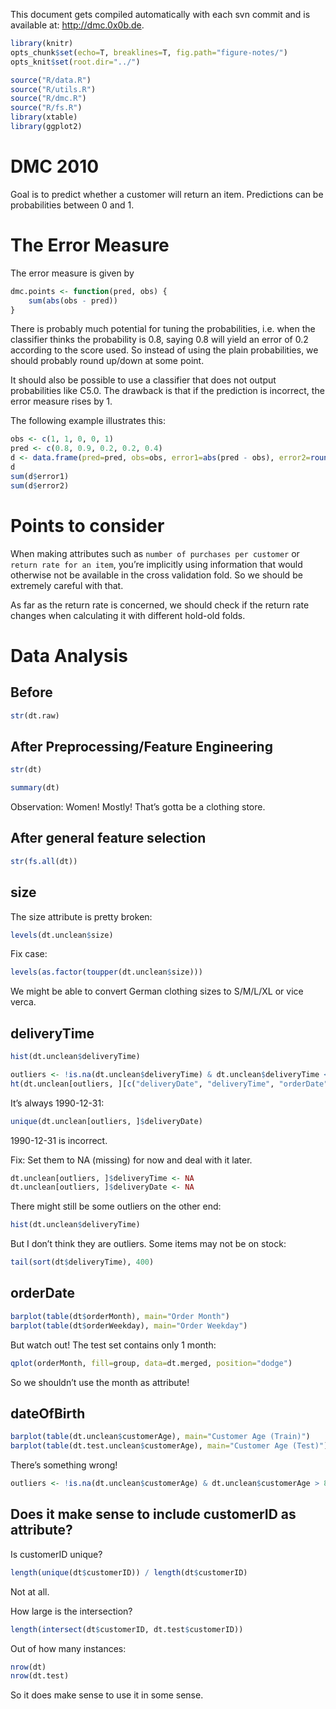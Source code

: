 This document gets compiled automatically with each svn commit and is available at:
[http://dmc.0x0b.de](http://dmc.0x0b.de).

```r
library(knitr)
opts_chunk$set(echo=T, breaklines=T, fig.path="figure-notes/")
opts_knit$set(root.dir="../")
```
```r
source("R/data.R")
source("R/utils.R")
source("R/dmc.R")
source("R/fs.R")
library(xtable)
library(ggplot2)
```
# DMC 2010

Goal is to predict whether a customer will return an item. Predictions
can be probabilities between 0 and 1.

# The Error Measure

The error measure is given by
```r
dmc.points <- function(pred, obs) {
    sum(abs(obs - pred))
}
```

There is probably much potential for tuning the probabilities, i.e.
when the classifier thinks the probability is 0.8, saying 0.8 will yield
an error of 0.2 according to the score used. So instead of using the plain
probabilities, we should probably round up/down at some point.

It should also be possible to use a classifier that does not output
probabilities like C5.0. The drawback is that if the prediction is incorrect,
the error measure rises by 1.

The following example illustrates this:
```r
obs <- c(1, 1, 0, 0, 1)
pred <- c(0.8, 0.9, 0.2, 0.2, 0.4)
d <- data.frame(pred=pred, obs=obs, error1=abs(pred - obs), error2=round(abs(pred - obs)))
d
sum(d$error1)
sum(d$error2)
```

# Points to consider

When making attributes such as `number of purchases per customer` or
`return rate for an item`, you're implicitly using information that
would otherwise not be available in the cross validation fold. So
we should be extremely careful with that.

As far as the return rate is concerned, we should check if the return
rate changes when calculating it with different hold-old folds.

# Data Analysis

## Before 

```r
str(dt.raw)
```

## After Preprocessing/Feature Engineering

```r
str(dt)
```

```r
summary(dt)
```

Observation: Women! Mostly! That's gotta be a clothing store.

## After general feature selection
```r
str(fs.all(dt))
```

## size

The size attribute is pretty broken:

```r
levels(dt.unclean$size)
```

Fix case:
```r
levels(as.factor(toupper(dt.unclean$size)))
```

We might be able to convert German clothing sizes to S/M/L/XL or vice verca.

## deliveryTime

```r
hist(dt.unclean$deliveryTime)
```

```r
outliers <- !is.na(dt.unclean$deliveryTime) & dt.unclean$deliveryTime < 0
ht(dt.unclean[outliers, ][c("deliveryDate", "deliveryTime", "orderDate")], 20)
```

It's always 1990-12-31:

```r
unique(dt.unclean[outliers, ]$deliveryDate)
```

1990-12-31 is incorrect. 

Fix: 
Set them to NA (missing) for now and deal with it later.

```r
dt.unclean[outliers, ]$deliveryTime <- NA
dt.unclean[outliers, ]$deliveryDate <- NA
```

There might still be some outliers on the other end:
```r
hist(dt.unclean$deliveryTime)
```

But I don't think they are outliers. Some items may not be
on stock:

```r
tail(sort(dt$deliveryTime), 400)
```

## orderDate
```r
barplot(table(dt$orderMonth), main="Order Month")
barplot(table(dt$orderWeekday), main="Order Weekday")
```

But watch out! The test set contains only 1 month:

```r
qplot(orderMonth, fill=group, data=dt.merged, position="dodge")
```

So we shouldn't use the month as attribute!

## dateOfBirth

```r
barplot(table(dt.unclean$customerAge), main="Customer Age (Train)")
barplot(table(dt.test.unclean$customerAge), main="Customer Age (Test)")
```

There's something wrong!

```r
outliers <- !is.na(dt.unclean$customerAge) & dt.unclean$customerAge > 85

```

## Does it make sense to include customerID as attribute?

Is customerID unique?

```r
length(unique(dt$customerID)) / length(dt$customerID)
```

Not at all.

How large is the intersection?

```r
length(intersect(dt$customerID, dt.test$customerID))
```

Out of how many instances:
```r
nrow(dt)
nrow(dt.test)
```

So it does make sense to use it in some sense.